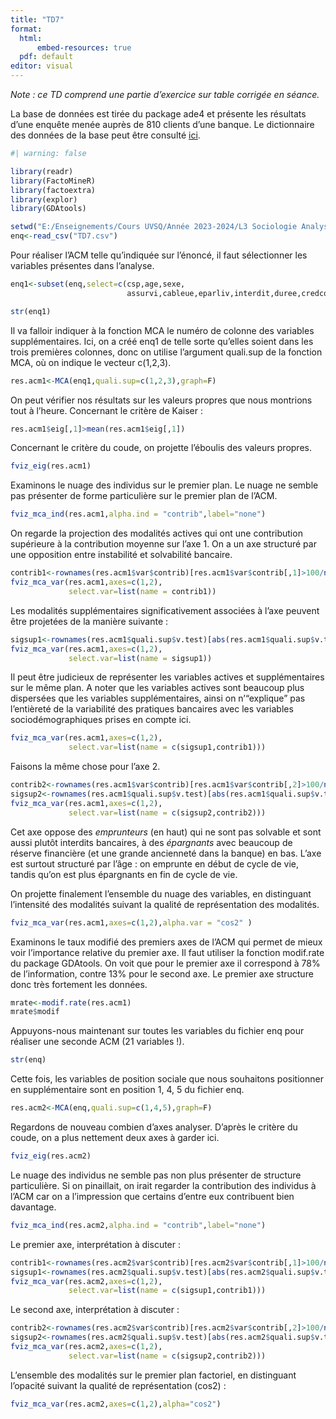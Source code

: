 ---
title: "TD7"
format:
  html: 
      embed-resources: true
  pdf: default
editor: visual
---

*Note : ce TD comprend une partie d'exercice sur table corrigée en séance.*

La base de données est tirée du package ade4 et présente les résultats d'une enquête menée auprès de 810 clients d'une banque. Le dictionnaire des données de la base peut être consulté [ici](https://pbil.univ-lyon1.fr/ade4/ade4-html/banque.html).

```{r}
#| warning: false

library(readr)
library(FactoMineR)
library(factoextra)
library(explor)
library(GDAtools)

setwd("E:/Enseignements/Cours UVSQ/Année 2023-2024/L3 Sociologie Analyse des données/TD/TD7")
enq<-read_csv("TD7.csv")
```

Pour réaliser l'ACM telle qu'indiquée sur l'énoncé, il faut sélectionner les variables présentes dans l'analyse.

```{r}
enq1<-subset(enq,select=c(csp,age,sexe,
                          assurvi,cableue,eparliv,interdit,duree,credcon,soldevu,oppo,credhab))

str(enq1)
```

Il va falloir indiquer à la fonction MCA le numéro de colonne des variables supplémentaires. Ici, on a créé enq1 de telle sorte qu'elles soient dans les trois premières colonnes, donc on utilise l'argument quali.sup de la fonction MCA, où on indique le vecteur c(1,2,3).

```{r}
res.acm1<-MCA(enq1,quali.sup=c(1,2,3),graph=F)

```

On peut vérifier nos résultats sur les valeurs propres que nous montrions tout à l'heure. Concernant le critère de Kaiser :

```{r}
res.acm1$eig[,1]>mean(res.acm1$eig[,1])
```

Concernant le critère du coude, on projette l'éboulis des valeurs propres.

```{r}
fviz_eig(res.acm1)
```

Examinons le nuage des individus sur le premier plan. Le nuage ne semble pas présenter de forme particulière sur le premier plan de l'ACM.

```{r}
fviz_mca_ind(res.acm1,alpha.ind = "contrib",label="none")
```

On regarde la projection des modalités actives qui ont une contribution supérieure à la contribution moyenne sur l'axe 1. On a un axe structuré par une opposition entre instabilité et solvabilité bancaire.

```{r}
contrib1<-rownames(res.acm1$var$contrib)[res.acm1$var$contrib[,1]>100/nrow(res.acm1$var$contrib)]
fviz_mca_var(res.acm1,axes=c(1,2),
             select.var=list(name = contrib1))
```

Les modalités supplémentaires significativement associées à l'axe peuvent être projetées de la manière suivante :

```{r}
sigsup1<-rownames(res.acm1$quali.sup$v.test)[abs(res.acm1$quali.sup$v.test[,1])>1.96]
fviz_mca_var(res.acm1,axes=c(1,2),
             select.var=list(name = sigsup1))
```

Il peut être judicieux de représenter les variables actives et supplémentaires sur le même plan. A noter que les variables actives sont beaucoup plus dispersées que les variables supplémentaires, ainsi on n'"explique" pas l'entièreté de la variabilité des pratiques bancaires avec les variables sociodémographiques prises en compte ici.

```{r}
fviz_mca_var(res.acm1,axes=c(1,2),
             select.var=list(name = c(sigsup1,contrib1)))
```

Faisons la même chose pour l'axe 2.

```{r}
contrib2<-rownames(res.acm1$var$contrib)[res.acm1$var$contrib[,2]>100/nrow(res.acm1$var$contrib)]
sigsup2<-rownames(res.acm1$quali.sup$v.test)[abs(res.acm1$quali.sup$v.test[,2])>1.96]
fviz_mca_var(res.acm1,axes=c(1,2),
             select.var=list(name = c(sigsup2,contrib2)))
```

Cet axe oppose des *emprunteurs* (en haut) qui ne sont pas solvable et sont aussi plutôt interdits bancaires, à des *épargnants* avec beaucoup de réserve financière (et une grande ancienneté dans la banque) en bas. L'axe est surtout structuré par l'âge : on emprunte en début de cycle de vie, tandis qu'on est plus épargnants en fin de cycle de vie.

On projette finalement l'ensemble du nuage des variables, en distinguant l'intensité des modalités suivant la qualité de représentation des modalités.

```{r}
fviz_mca_var(res.acm1,axes=c(1,2),alpha.var = "cos2" )
```

Examinons le taux modifié des premiers axes de l'ACM qui permet de mieux voir l'importance relative du premier axe. Il faut utiliser la fonction modif.rate du package GDAtools. On voit que pour le premier axe il correspond à 78% de l'information, contre 13% pour le second axe. Le premier axe structure donc très fortement les données.

```{r}
mrate<-modif.rate(res.acm1)
mrate$modif
```

Appuyons-nous maintenant sur toutes les variables du fichier enq pour réaliser une seconde ACM (21 variables !).

```{r}
str(enq)
```

Cette fois, les variables de position sociale que nous souhaitons positionner en supplémentaire sont en position 1, 4, 5 du fichier enq.

```{r}
res.acm2<-MCA(enq,quali.sup=c(1,4,5),graph=F)
```

Regardons de nouveau combien d'axes analyser. D'après le critère du coude, on a plus nettement deux axes à garder ici.

```{r}
fviz_eig(res.acm2)
```

Le nuage des individus ne semble pas non plus présenter de structure particulière. Si on pinaillait, on irait regarder la contribution des individus à l'ACM car on a l'impression que certains d'entre eux contribuent bien davantage.

```{r}
fviz_mca_ind(res.acm2,alpha.ind = "contrib",label="none")
```

Le premier axe, interprétation à discuter :

```{r}
contrib1<-rownames(res.acm2$var$contrib)[res.acm2$var$contrib[,1]>100/nrow(res.acm2$var$contrib)]
sigsup1<-rownames(res.acm2$quali.sup$v.test)[abs(res.acm2$quali.sup$v.test[,1])>1.96]
fviz_mca_var(res.acm2,axes=c(1,2),
             select.var=list(name = c(sigsup1,contrib1)))
```

Le second axe, interprétation à discuter :

```{r}
contrib2<-rownames(res.acm2$var$contrib)[res.acm2$var$contrib[,2]>100/nrow(res.acm2$var$contrib)]
sigsup2<-rownames(res.acm2$quali.sup$v.test)[abs(res.acm2$quali.sup$v.test[,2])>1.96]
fviz_mca_var(res.acm2,axes=c(1,2),
             select.var=list(name = c(sigsup2,contrib2)))
```

L'ensemble des modalités sur le premier plan factoriel, en distinguant l'opacité suivant la qualité de représentation (cos2) :

```{r}
fviz_mca_var(res.acm2,axes=c(1,2),alpha="cos2")
```
